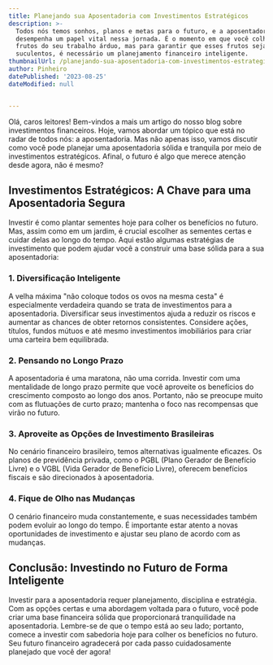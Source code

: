 ```yaml
---
title: Planejando sua Aposentadoria com Investimentos Estratégicos
description: >-
  Todos nós temos sonhos, planos e metas para o futuro, e a aposentadoria
  desempenha um papel vital nessa jornada. É o momento em que você colhe os
  frutos do seu trabalho árduo, mas para garantir que esses frutos sejam doces e
  suculentos, é necessário um planejamento financeiro inteligente.
thumbnailUrl: /planejando-sua-aposentadoria-com-investimentos-estrategicos.jpg
author: Pinheiro
datePublished: '2023-08-25'
dateModified: null


---
```


Olá, caros leitores! Bem-vindos a mais um artigo do nosso blog sobre investimentos financeiros. Hoje, vamos abordar um tópico que está no radar de todos nós: a aposentadoria. Mas não apenas isso, vamos discutir como você pode planejar uma aposentadoria sólida e tranquila por meio de investimentos estratégicos. Afinal, o futuro é algo que merece atenção desde agora, não é mesmo?

## Investimentos Estratégicos: A Chave para uma Aposentadoria Segura

Investir é como plantar sementes hoje para colher os benefícios no futuro. Mas, assim como em um jardim, é crucial escolher as sementes certas e cuidar delas ao longo do tempo. Aqui estão algumas estratégias de investimento que podem ajudar você a construir uma base sólida para a sua aposentadoria:

### 1. Diversificação Inteligente

A velha máxima "não coloque todos os ovos na mesma cesta" é especialmente verdadeira quando se trata de investimentos para a aposentadoria. Diversificar seus investimentos ajuda a reduzir os riscos e aumentar as chances de obter retornos consistentes. Considere ações, títulos, fundos mútuos e até mesmo investimentos imobiliários para criar uma carteira bem equilibrada.

### 2. Pensando no Longo Prazo

A aposentadoria é uma maratona, não uma corrida. Investir com uma mentalidade de longo prazo permite que você aproveite os benefícios do crescimento composto ao longo dos anos. Portanto, não se preocupe muito com as flutuações de curto prazo; mantenha o foco nas recompensas que virão no futuro.

### 3. Aproveite as Opções de Investimento Brasileiras

No cenário financeiro brasileiro, temos alternativas igualmente eficazes. Os planos de previdência privada, como o PGBL (Plano Gerador de Benefício Livre) e o VGBL (Vida Gerador de Benefício Livre), oferecem benefícios fiscais e são direcionados à aposentadoria.

### 4. Fique de Olho nas Mudanças

O cenário financeiro muda constantemente, e suas necessidades também podem evoluir ao longo do tempo. É importante estar atento a novas oportunidades de investimento e ajustar seu plano de acordo com as mudanças.

## Conclusão: Investindo no Futuro de Forma Inteligente

Investir para a aposentadoria requer planejamento, disciplina e estratégia. Com as opções certas e uma abordagem voltada para o futuro, você pode criar uma base financeira sólida que proporcionará tranquilidade na aposentadoria. Lembre-se de que o tempo está ao seu lado; portanto, comece a investir com sabedoria hoje para colher os benefícios no futuro. Seu futuro financeiro agradecerá por cada passo cuidadosamente planejado que você der agora!

